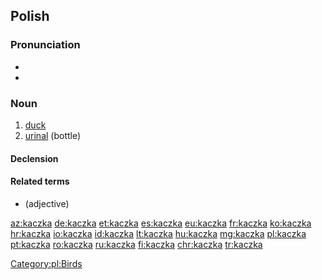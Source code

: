 ==Polish==

===Pronunciation===
* {{audio|Pl-kaczka.ogg|audio|lang=pl}}
* {{IPA|[ˈkat͡ʂka]|lang=pl}}

===Noun===
{{pl-noun|f|dim=kaczuszka}}

# [[duck]]
# [[urinal]] (bottle)

====Declension====
{{pl-decl-noun-f}}

====Related terms====
* {{l|pl|kaczy}} (adjective)

[[Category:pl:Birds]]

[[az:kaczka]]
[[de:kaczka]]
[[et:kaczka]]
[[es:kaczka]]
[[eu:kaczka]]
[[fr:kaczka]]
[[ko:kaczka]]
[[hr:kaczka]]
[[io:kaczka]]
[[id:kaczka]]
[[lt:kaczka]]
[[hu:kaczka]]
[[mg:kaczka]]
[[pl:kaczka]]
[[pt:kaczka]]
[[ro:kaczka]]
[[ru:kaczka]]
[[fi:kaczka]]
[[chr:kaczka]]
[[tr:kaczka]]